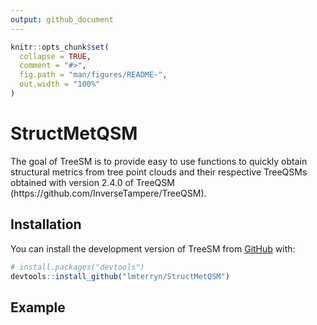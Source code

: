 ```yaml
---
output: github_document
---
```


<!-- README.md is generated from README.Rmd. Please edit that file -->

```r
knitr::opts_chunk$set(
  collapse = TRUE,
  comment = "#>",
  fig.path = "man/figures/README-",
  out.width = "100%"
)
```

# StructMetQSM

<!-- badges: start -->
<!-- badges: end -->

The goal of TreeSM is to provide easy to use functions to quickly obtain structural metrics from tree point clouds and their respective TreeQSMs obtained with version 2.4.0 of TreeQSM (https://github.com/InverseTampere/TreeQSM).

## Installation

You can install the development version of TreeSM from [GitHub](https://github.com/) with:

``` r
# install.packages("devtools")
devtools::install_github("lmterryn/StructMetQSM")
```

## Example
